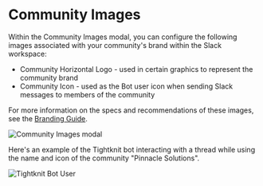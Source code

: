 
# Community Images

Within the Community Images modal, you can configure the following images associated with your community's brand within the Slack workspace:

- Community Horizontal Logo - used in certain graphics to represent the community brand
- Community Icon - used as the Bot user icon when sending Slack messages to members of the community

For more information on the specs and recommendations of these images, see the [Branding Guide](/branding#image-assets).

![Community Images modal](/community/community-images/community-images-modal.png)

Here's an example of the Tightknit bot interacting with a thread while using the name and icon of the community "Pinnacle Solutions".

![Tightknit Bot User](/community/tightknit-bot-responder.png)
